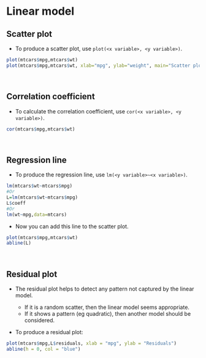 # Linear model {#linearmodel}

## Scatter plot

- To produce a scatter plot, use `plot(<x variable>, <y variable>)`.

```r
plot(mtcars$mpg,mtcars$wt)
plot(mtcars$mpg,mtcars$wt, xlab="mpg", ylab="weight", main="Scatter plot of weight vs mpg")
```

<br>

## Correlation coefficient

- To calculate the correlation coefficient, use `cor(<x variable>, <y variable>)`.


```r
cor(mtcars$mpg,mtcars$wt)
```

<br>

## Regression line

- To produce the regression line, use `lm(<y variable>~<x variable>)`.

```r
lm(mtcars$wt~mtcars$mpg)
#Or
L=lm(mtcars$wt~mtcars$mpg)
L$coeff
#Or
lm(wt~mpg,data=mtcars)
```

- Now you can add this line to the scatter plot.

```r
plot(mtcars$mpg,mtcars$wt)
abline(L)
```

<br>

## Residual plot 

- The residual plot helps to detect any pattern not captured by the linear model.

    - If it is a random scatter, then the linear model seems appropriate.
    - If it shows a pattern (eg quadratic), then another model should be considered.

- To produce a residual plot:

```r
plot(mtcars$mpg,L$residuals, xlab = "mpg", ylab = "Residuals")
abline(h = 0, col = "blue")
```